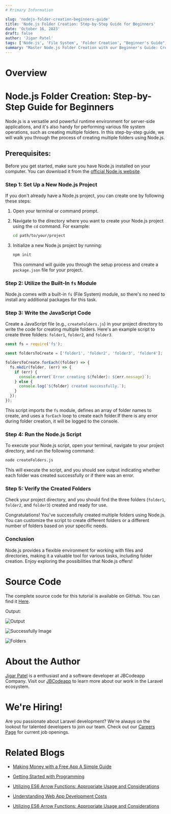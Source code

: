 ```yaml
---
# Primary Information

slug: 'nodejs-folder-creation-beginners-guide'
title: 'Node.js Folder Creation: Step-by-Step Guide for Beginners'
date: 'October 16, 2023'
draft: false
author: 'Jigar Patel'
tags: ['Node.js', 'File System', 'Folder Creation', "Beginner's Guide", 'JavaScript', 'Programming']
summary: "Master Node.js Folder Creation with our Beginner's Guide: Create, Customize, and Manage Folders Effortlessly."
---
```


# Overview

<TOCInline toc={props.toc} exclude="Overview" toHeading={2} />

# **Node.js Folder Creation: Step-by-Step Guide for Beginners**

Node.js is a versatile and powerful runtime environment for server-side applications, and it's also handy for performing various file system operations, such as creating multiple folders. In this step-by-step guide, we will walk you through the process of creating multiple folders using Node.js.

## **Prerequisites:**

Before you get started, make sure you have Node.js installed on your computer. You can download it from the [official Node.js website](https://nodejs.org/).

### **Step 1: Set Up a New Node.js Project**

If you don't already have a Node.js project, you can create one by following these steps:

1. Open your terminal or command prompt.

2. Navigate to the directory where you want to create your Node.js project using the `cd` command. For example:

   ```bash
   cd path/to/your/project
   ```

3. Initialize a new Node.js project by running:

   ```bash
   npm init
   ```

   This command will guide you through the setup process and create a `package.json` file for your project.

### **Step 2: Utilize the Built-In `fs` Module**

Node.js comes with a built-in `fs` (File System) module, so there's no need to install any additional packages for this task.

### **Step 3: Write the JavaScript Code**

Create a JavaScript file (e.g., `createFolders.js`) in your project directory to write the code for creating multiple folders. Here's an example script to create three folders: `folder1`, `folder2`, and `folder3`.

```javascript
const fs = require('fs');

const foldersToCreate = ['folder1', 'folder2', 'folder3', 'folder4'];

foldersToCreate.forEach((folder) => {
  fs.mkdir(folder, (err) => {
    if (err) {
      console.error(`Error creating ${folder}: ${err.message}`);
    } else {
      console.log(`${folder} created successfully.`);
    }
  });
});
```

This script imports the `fs` module, defines an array of folder names to create, and uses a `forEach` loop to create each folder.If there is any error during folder creation, it will be logged to the console.

### **Step 4: Run the Node.js Script**

To execute your Node.js script, open your terminal, navigate to your project directory, and run the following command:

```bash
node createFolders.js
```

This will execute the script, and you should see output indicating whether each folder was created successfully or if there was an error.

### **Step 5: Verify the Created Folders**

Check your project directory, and you should find the three folders (`folder1`, `folder2`, and `folder3`) created and ready for use.

Congratulations! You've successfully created multiple folders using Node.js. You can customize the script to create different folders or a different number of folders based on your specific needs.

### Conclusion

Node.js provides a flexible environment for working with files and directories, making it a valuable tool for various tasks, including folder creation. Enjoy exploring the possibilities that Node.js offers!

# Source Code

The complete source code for this tutorial is available on GitHub. You can find it [Here](https://github.com/jbcodeapp/Blogs/tree/main/nodejs-folder-creation-beginners-guide).

Output:

![Output](/static/blog/nodejs-folder-creation-beginners-guide/image.png)

![Successfully Image](/static/blog/nodejs-folder-creation-beginners-guide/image-1.png)

![Folders](/static/blog/nodejs-folder-creation-beginners-guide/image-2.png)

# About the Author

[Jigar Patel](https://expertlaravel.com) is a
enthusiast and a software developer at JBCodeapp Company. Visit our [JBCodeapp](https://jbcodeapp.com) to learn more about our work in the Laravel ecosystem.

# We're Hiring!

Are you passionate about Laravel development? We're always on the lookout for talented developers to join our team. Check out our [Careers Page](https://jbcodeapp.com/career) for current job openings.

# Related Blogs

- [Making Money with a Free App A Simple Guide](earn-money-free-app-simple-guide)

- [Getting Started with Programming](Getting-Started-with-Programming)

- [Utilizing ES6 Arrow Functions: Appropriate Usage and Considerations](Utilizing-ES6-Arrow-Functions-Appropriate-Usage-and-Considerations)

- [Understanding Web App Development Costs](web-app-development-costs)

- [Utilizing ES6 Arrow Functions: Appropriate Usage and Considerations](Utilizing-ES6-Arrow-Functions-Appropriate-Usage-and-Considerations)
